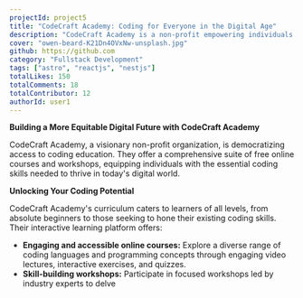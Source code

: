```yaml
---
projectId: project5
title: "CodeCraft Academy: Coding for Everyone in the Digital Age"
description: "CodeCraft Academy is a non-profit empowering individuals with free online coding courses and workshops."
cover: "owen-beard-K21Dn4OVxNw-unsplash.jpg"
github: https://github.com
category: "Fullstack Development"
tags: ["astro", "reactjs", "nestjs"]
totalLikes: 150
totalComments: 18
totalContributor: 12
authorId: user1
---
```


**Building a More Equitable Digital Future with CodeCraft Academy**

CodeCraft Academy, a visionary non-profit organization, is democratizing access to coding education. They offer a comprehensive suite of free online courses and workshops, equipping individuals with the essential coding skills needed to thrive in today's digital world.

**Unlocking Your Coding Potential**

CodeCraft Academy's curriculum caters to learners of all levels, from absolute beginners to those seeking to hone their existing coding skills. Their interactive learning platform offers:

- **Engaging and accessible online courses:** Explore a diverse range of coding languages and programming concepts through engaging video lectures, interactive exercises, and quizzes.
- **Skill-building workshops:** Participate in focused workshops led by industry experts to delve
